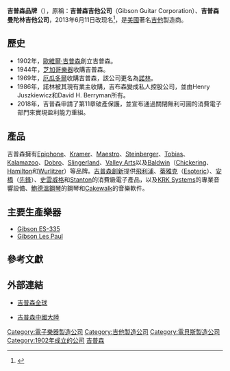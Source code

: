 {{otheruses|other=美国[[佐治亚州|佐治亚州]][[格拉斯卡克县|格拉斯卡克县]]的城市|吉普森_(喬治亞州)}}{{TA
| G1 = 地名
| G2 = 人名
}}{{Infobox company
| name = 吉普森
| name_en = Gibson
| logo                = Gibson Guitar logo.svg
| logo_caption        = 
| image = Gibson Logo and Guitar.jpg
| image_size = 
| image_caption = 商标和[[Gibson_Les_Paul|莱斯·保罗吉他]]
| type = [[私人公司|私人公司]]
| trading_name = 
| native_name = 
| native_name_lang = 
| other_name = 
| traded_as = 
| ISIN = 
| local_code_name = 
| local_code = 
| fate = 
| predecessor = 
| successor = 
| foundation = {{Start date and age|df=yes|1902}}
| defunct = 
| location = {{USA}}[[田納西州|田納西州]][[納什維爾_(田納西州)|納什維爾]] 
| locations = 
| area_served = 
| founder = [[歐維爾·吉普森|歐維爾·吉普森]]
| key_people = 
| industry = 
| products = 
| services = 
| revenue = 
| operating_income = 
| net_income = 
| aum = 
| assets = 
| equity = 
| owner = 
| num_employees = 
| num_employees_year = 
| parent = 
| divisions = [[吉普森創新|吉普森創新]]
| subsid = [[Epiphone|Epiphone]]、[[Kramer|Kramer]]、[[Maestro|Maestro]]、[[Steinberger|Steinberger]]、[[Tobias|Tobias]]、[[安橋_(公司)|安橋]]、[[Kalamazoo|Kalamazoo]]、[[Dobro|Dobro]]、[[Slingerland|Slingerland]]、[[Valley_Arts|Valley Arts]]、[[Baldwin|Baldwin]]（[[Chickering|Chickering]]、[[Hamilton|Hamilton]]、[[Wurlitzer|Wurlitzer]]）
| homepage = {{URL|https://www.gibson.com/}}
| slogan = 
| capital = 
| market_value = 
| P/E_ratio = 
| earnings_per_share = 
| net_asset_value = 
| accounting_period = 
| major_shareholder = 
| footnotes = 
}}

'''吉普森品牌'''（{{lang-en|Gibson Brands, Inc.}}），原稱：'''吉普森吉他公司'''（Gibson Guitar Corporation）、'''吉普森曼陀林吉他公司'''，2013年6月11日改现名<ref>{{cite news | url=https://www.bloomberg.com/research/stocks/private/snapshot.asp?privcapId=28990 | work=Bloomberg | title=Gibson Brands, Inc.: Private Company Information | archiveurl=https://web.archive.org/web/20170625204921/http://www.bloomberg.com/research/stocks/private/snapshot.asp?privcapId=28990 | archivedate=2017-06-25 | accessdate=2020-04-30 | dead-url=no }}</ref>，是[[美國|美國]]著名[[吉他|吉他]]製造商。

== 歷史 ==
* 1902年，[[歐維爾·吉普森|歐維爾·吉普森]]創立吉普森。
* 1944年，[[芝加哥樂器|芝加哥樂器]]收購吉普森。
* 1969年，[[厄瓜多爾_(公司)|厄瓜多爾]]收購吉普森，該公司更名為[[諾林|諾林]]。
* 1986年，諾林被其現有業主收購，吉布森變成私人控股公司，並由Henry Juszkiewicz和David H. Berryman所有。
* 2018年，吉普森申請了第11章破產保護，並宣布通過關閉無利可圖的消費電子部門來實現盈利能力重組。

== 產品 ==
吉普森擁有[[Epiphone|Epiphone]]、[[Kramer|Kramer]]、[[Maestro|Maestro]]、[[Steinberger|Steinberger]]、[[Tobias|Tobias]]、[[Kalamazoo|Kalamazoo]]、[[Dobro|Dobro]]、[[Slingerland|Slingerland]]、[[Valley_Arts|Valley Arts]]以及[[Baldwin|Baldwin]]（[[Chickering|Chickering]]、[[Hamilton|Hamilton]]和[[Wurlitzer|Wurlitzer]]）等品牌。[[吉普森創新|吉普森創新]]提供[[飛利浦|飛利浦]]、[[蒂雅克|蒂雅克]]（[[Esoteric|Esoteric]]）、[[安橋_(公司)|安橋]]（[[先鋒_(公司)|先鋒]]）、[[史雲威格|史雲威格]]和[[Stanton|Stanton]]的消費級電子產品，以及[[KRK_Systems|KRK Systems]]的專業音響設備、[[鮑德溫鋼琴|鮑德溫鋼琴]]的鋼琴和[[Cakewalk|Cakewalk]]的音樂軟件。

==主要生產樂器==
*[[Gibson_ES-335|Gibson ES-335]]
*[[Gibson_Les_Paul|Gibson Les Paul]]

== 參考文獻 ==
{{Reflist}}

== 外部連結 ==
* {{en}}[https://www.gibson.com/ 吉普森全球] {{Wayback|url=https://www.gibson.com/ |date=20210224161146 }}
* {{zh-cn}}[https://web.archive.org/web/20180507221426/https://www.gibson.cn/ 吉普森中國大陸]

{{normdaten}}
{{DEFAULTSORT:Gibson}}

[[Category:電子樂器製造公司|Category:電子樂器製造公司]]
[[Category:吉他製造公司|Category:吉他製造公司]]
[[Category:電貝斯製造公司|Category:電貝斯製造公司]]
[[Category:1902年成立的公司|Category:1902年成立的公司]]
[[Category:吉普森|]]